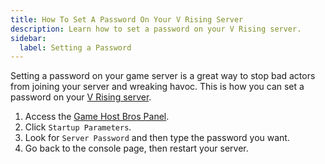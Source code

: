 ```yaml
---
title: How To Set A Password On Your V Rising Server
description: Learn how to set a password on your V Rising server.
sidebar:
  label: Setting a Password
---
```


Setting a password on your game server is a great way to stop bad actors from joining your server and wreaking havoc. This is how you can set a password on your [V Rising server](https://www.gamehostbros.com/v-rising-server-hosting/).
<Steps>
1. Access the [Game Host Bros Panel](https://panel.gamehostbros.com/).
2. Click `Startup Parameters`.
3. Look for `Server Password` and then type the password you want.
4. Go back to the console page, then restart your server.
</Steps>